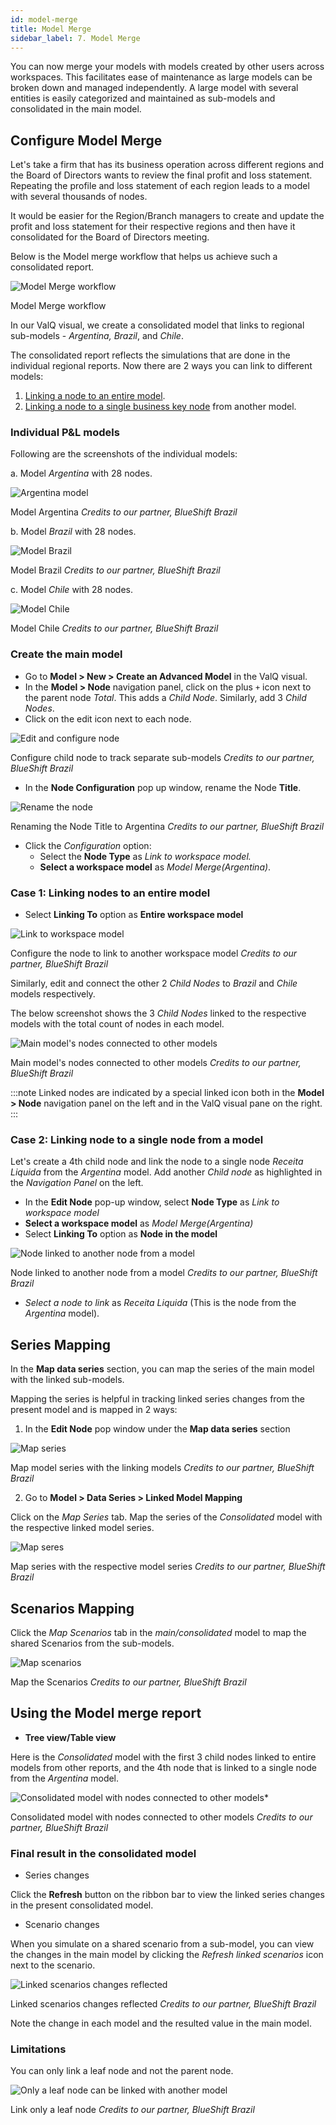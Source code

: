 ```yaml
---
id: model-merge
title: Model Merge
sidebar_label: 7. Model Merge
---
```



You can now merge your models with models created by other users across workspaces. This facilitates ease of maintenance as large models can be broken down and managed independently. A large model with several entities is easily categorized and maintained as sub-models and consolidated in the main model.

## Configure Model Merge

Let's take a firm that has its business operation across different regions and the Board of Directors wants to review the final profit and loss statement.
Repeating the profile and loss statement of each region leads to a model with several thousands of nodes.

It would be easier for the Region/Branch managers to create and update the profit and loss statement for their respective regions and then have it consolidated for the Board of Directors meeting.

Below is the Model merge workflow that helps us achieve such a consolidated report.
 <div >
  <Zoom>
    <img alt="Model Merge workflow" src={useBaseUrl("/doc-images/storage/features/model-merge-workflow.png")} />
  </Zoom>
  <div class="center"><p>Model Merge workflow</p></div>
 </div>

In our ValQ visual, we create a consolidated model that links to regional sub-models - *Argentina, Brazil*, and *Chile*.

The consolidated report reflects the simulations that are done in the individual regional reports.
Now there are 2 ways you can link to different models:

1. [Linking a node to an entire model](#case-1-linking-nodes-to-an-entire-model).
2. [Linking a node to a single business key node](#case-2-linking-node-to-a-single-node-from-a-model) from another model.

### Individual P&L models

Following are the screenshots of the individual models:

a. Model *Argentina* with 28 nodes.
 <div class="center">
  <Zoom>
    <img alt="Argentina model" src={useBaseUrl("/doc-images/storage/features/argentina.png")} />
  </Zoom>
  <p id="caption-left">Model Argentina <i id="credit">Credits to our partner, BlueShift Brazil</i></p>
 </div>

b. Model *Brazil* with 28 nodes.

 <div class="center">
  <Zoom>
    <img alt="Model Brazil" src={useBaseUrl("/doc-images/storage/features/brazil.png")} />
  </Zoom>
  <p id="caption-left">Model Brazil <i id="credit">Credits to our partner, BlueShift Brazil</i></p>
 </div>

c. Model *Chile* with 28 nodes.

 <div class="center">
  <Zoom>
    <img alt="Model Chile" src={useBaseUrl("/doc-images/storage/features/chile.png")} />
  </Zoom>
  <p id="caption-left">Model Chile <i id="credit">Credits to our partner, BlueShift Brazil</i></p>
 </div>

### Create the main model

- Go to **Model > New > Create an Advanced Model** in the ValQ visual.
- In the **Model > Node** navigation panel, click on the plus `+` icon next to the parent node *Total*. This adds a *Child Node*. Similarly, add 3 *Child Nodes*.
- Click on the edit icon next to each node.

 <div class="center">
  <Zoom>
    <img alt="Edit and configure node" src={useBaseUrl("/doc-images/storage/features/edit-configure-node.png")} />
  </Zoom>
  <p id="caption-left">Configure child node to track separate sub-models <i id="credit">Credits to our partner, BlueShift Brazil</i></p>
 </div>

 - In the **Node Configuration** pop up window, rename the Node **Title**.

 <div class="center">
  <Zoom>
    <img alt="Rename the node" src={useBaseUrl("/doc-images/storage/features/rename-node-argentina.png")} />
  </Zoom>
  <p id="caption-left">Renaming the Node Title to Argentina <i id="credit">Credits to our partner, BlueShift Brazil</i></p>   
 </div>

- Click the *Configuration* option:
  - Select the **Node Type** as *Link to workspace model.*
  - **Select a workspace model** as *Model Merge(Argentina)*.

### Case 1: Linking nodes to an entire model

- Select **Linking To** option as **Entire workspace model**

 <div class="center">
  <Zoom>
    <img alt="Link to workspace model" src={useBaseUrl("/doc-images/storage/features/link-node-to-argentina-model.png")} />
  </Zoom>
  <p id="caption-left">Configure the node to link to another workspace model <i id="credit">Credits to our partner, BlueShift Brazil</i></p>
 </div>

Similarly, edit and connect the other 2 *Child Nodes* to *Brazil* and *Chile* models respectively.

The below screenshot shows the 3 *Child Nodes* linked to the respective models with the total count of nodes in each model.

 <div class="center">
  <Zoom>
    <img alt="Main model's nodes connected to other models" src={useBaseUrl("/doc-images/storage/features/consolidated-child-nodes-linked.png")} />
  </Zoom>
  <p id="caption-left">Main model's nodes connected to other models <i id="credit">Credits to our partner, BlueShift Brazil</i></p>
 </div>

:::note
Linked nodes are indicated by a special linked icon both in the **Model > Node** navigation panel on the left and in the ValQ visual pane on the right.
:::

### Case 2: Linking node to a single node from a model

Let's create a 4th child node and link the node to a single node *Receita Liquida* from the *Argentina* model.
Add another *Child node* as highlighted in the *Navigation Panel* on the left.

- In the **Edit Node** pop-up window, select **Node Type** as *Link to workspace model*
- **Select a workspace model** as *Model Merge(Argentina)*
- Select **Linking To** option as **Node in the model**

 <div class="center">
  <Zoom>
    <img alt="Node linked to another node from a model" src={useBaseUrl("/doc-images/storage/features/link-to-a-node.png")} />
  </Zoom>
  <p id="caption-left">Node linked to another node from a model <i id="credit">Credits to our partner, BlueShift Brazil</i></p>
 </div>

- *Select a node to link* as *Receita Liquida* (This is the node from the *Argentina* model).

## Series Mapping

In the **Map data series** section, you can map the series of the main model with the linked sub-models. 

Mapping the series is helpful in tracking linked series changes from the present model and is mapped in 2 ways: 

1. In the **Edit Node** pop window under the **Map data series** section

 <div class="center">
  <Zoom>
    <img alt="Map series" src={useBaseUrl("/doc-images/storage/features/map-series-edit-node.png")} />
  </Zoom>
  <p id="caption-left">Map model series with the linking models <i id="credit">Credits to our partner, BlueShift Brazil</i></p>
 </div>

2. Go to **Model > Data Series > Linked Model Mapping**

Click on the *Map Series* tab. Map the series of the *Consolidated* model with the respective linked model series.

 <div class="center">
  <Zoom>
    <img alt="Map seres" src={useBaseUrl("/doc-images/storage/features/map-series.png")} />
  </Zoom>
  <p id="caption-left">Map series with the respective model series <i id="credit">Credits to our partner, BlueShift Brazil</i></p>
 </div>

## Scenarios Mapping

Click the *Map Scenarios* tab in the *main/consolidated* model to map the shared Scenarios from the sub-models.

 <div class="center">
  <Zoom>
    <img alt="Map scenarios" src={useBaseUrl("/doc-images/storage/features/model-merge-mapping_scenarios.png")} />
  </Zoom>
  <p id="caption-left">Map the Scenarios <i id="credit">Credits to our partner, BlueShift Brazil</i></p>
 </div>

## Using the Model merge report

- **Tree view/Table view**

Here is the *Consolidated* model with the first 3 child nodes linked to entire models from other reports, and the 4th node that is linked to a single node from the *Argentina* model.
 <div class="center">
  <Zoom>
    <img alt="Consolidated model with nodes connected to other models*" src={useBaseUrl("/doc-images/storage/features/consolidated-nodes.png")} />
  </Zoom>
  <p id="caption-left">Consolidated model with nodes connected to other models <i id="credit">Credits to our partner, BlueShift Brazil</i></p>
 </div>

### Final result in the consolidated model

- Series changes

Click the **Refresh** button on the ribbon bar to view the linked series changes in the present consolidated model.

- Scenario changes

When you simulate on a shared scenario from a sub-model, you can view the changes in the main model by clicking the *Refresh linked scenarios* icon next to the scenario.

 <div class="center">
  <Zoom>
    <img alt="Linked scenarios changes reflected" src={useBaseUrl("/doc-images/storage/features/scenario-mapping-refreshed.png")} />
  </Zoom>
  <p id="caption-left">Linked scenarios changes reflected <i id="credit">Credits to our partner, BlueShift Brazil</i></p>
 </div>

Note the change in each model and the resulted value in the main model.

### Limitations

You can only link a leaf node and not the parent node.

 <div class="center">
  <Zoom>
    <img alt="Only a leaf node can be linked with another model" src={useBaseUrl("/doc-images/storage/features/link-only-leaf-node.png")} />
  </Zoom>
  <p id="caption-left">Link only a leaf node <i id="credit">Credits to our partner, BlueShift Brazil</i></p>
 </div>

